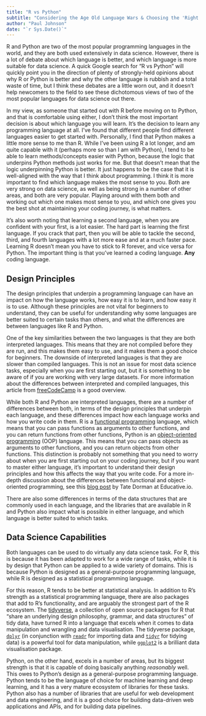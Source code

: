 ```yaml
---
title: "R vs Python"
subtitle: "Considering the Age Old Language Wars & Choosing the 'Right' Language"
author: "Paul Johnson"
date: "`r Sys.Date()`"
---
```


R and Python are two of the most popular programming languages in the world, and they are both used extensively in data science. However, there is a lot of debate about which language is better, and which language is more suitable for data science. A quick Google search for "R vs Python" will quickly point you in the direction of plenty of strongly-held opinions about why R or Python is better and why the other language is rubbish and a total waste of time, but I think these debates are a little worn out, and it doesn't help newcomers to the field to see these dichotomous views of two of the most popular languages for data science out there.

In my view, as someone that started out with R before moving on to Python, and that is comfortable using either, I don't think the most important decision is about which language you will learn. It's the decision to learn any programming language at all. I've found that different people find different languages easier to get started with. Personally, I find that Python makes a little more sense to me than R. While I've been using R a lot longer, and am quite capable with it (perhaps more so than I am with Python), I tend to be able to learn methods/concepts easier with Python, because the logic that underpins Python methods just works for me. But that doesn't mean that the logic underpinning Python is better. It just happens to be the case that it is well-aligned with the way that I think about programming. I think it is more important to find which language makes the most sense to you. Both are very strong on data science, as well as being strong in a number of other areas, and both are very popular. Playing around with them both and working out which one makes most sense to you, and which one gives you the best shot at maintaining your coding journey, is what matters.

It's also worth noting that learning a second language, when you are confident with your first, is a lot easier. The hard part is learning the first language. If you crack that part, then you will be able to tackle the second, third, and fourth languages with a lot more ease and at a much faster pace. Learning R doesn't mean you have to stick to R forever, and vice versa for Python. The important thing is that you've learned a coding language. **Any** coding language.

## Design Principles

The design principles that underpin a programming language can have an impact on how the language works, how easy it is to learn, and how easy it is to use. Although these principles are not vital for beginners to understand, they can be useful for understanding why some languages are better suited to certain tasks than others, and what the differences are between languages like R and Python.

One of the key similarities between the two languages is that they are both interpreted languages. This means that they are not compiled before they are run, and this makes them easy to use, and it makes them a good choice for beginners. The downside of interpreted languages is that they are slower than compiled languages. This is not an issue for most data science tasks, especially when you are first starting out, but it is something to be aware of if you are working with very large datasets. For more information about the differences between interpreted and compiled languages, this article from [freeCodeCamp](https://www.freecodecamp.org/news/compiled-versus-interpreted-languages/) is a good overview.

While both R and Python are interpreted languages, there are a number of differences between both, in terms of the design principles that underpin each language, and these differences impact how each language works and how you write code in them. R is a [functional programming](https://www.freecodecamp.org/news/an-introduction-to-the-basic-principles-of-functional-programming-a2c2a15c84/) language, which means that you can pass functions as arguments to other functions, and you can return functions from other functions, Python is an [object-oriented programming](https://www.freecodecamp.org/news/object-oriented-programming-concepts-21bb035f7260/) (OOP) language. This means that you can pass objects as arguments to other functions, and you can return objects from other functions. This distinction is probably not something that you need to worry about when you are first starting out on your coding journey, but if you want to master either language, it's important to understand their design principles and how this affects the way that you write code. For a more in-depth discussion about the differences between functional and object-oriented programming, see this [blog post](https://www.educative.io/blog/functional-programming-vs-oop) by Tate Dorman at Educative.io.

There are also some differences in terms of the data structures that are commonly used in each language, and the libraries that are available in R and Python also impact what is possible in either language, and which language is better suited to which tasks.

## Data Science Capabilities

Both languages can be used to do virtually any data science task. For R, this is because it has been adapted to work for a wide range of tasks, while it is by design that Python can be applied to a wide variety of domains. This is because Python is designed as a general-purpose programming language, while R is designed as a statistical programming language.

For this reason, R tends to be better at statistical analysis. In addition to R's strength as a statistical programming language, there are also packages that add to R's functionality, and are arguably the strongest part of the R ecosystem. The [tidyverse](https://www.tidyverse.org/), a collection of open source packages for R that "share an underlying design philosophy, grammar, and data structures" of tidy data, have turned R into a language that excels when it comes to data manipulation and wrangling and data visualisation. The tidyverse package, [`dplyr`](https://dplyr.tidyverse.org/) (in conjunction with [`readr`](https://readr.tidyverse.org/) for importing data and [`tidyr`](https://tidyr.tidyverse.org/) for tidying data) is a powerful tool for data manipulation, while [`ggplot2`](https://ggplot2.tidyverse.org/) is a brilliant data visualisation package.

Python, on the other hand, excels in a number of areas, but its biggest strength is that it is capable of doing basically anything _reasonably_ well. This owes to Python's design as a general-purpose programming language. Python tends to be the language of choice for machine learning and deep learning, and it has a very mature ecosystem of libraries for these tasks. Python also has a number of libraries that are useful for web development and data engineering, and it is a good choice for building data-driven web applications and APIs, and for building data pipelines.
